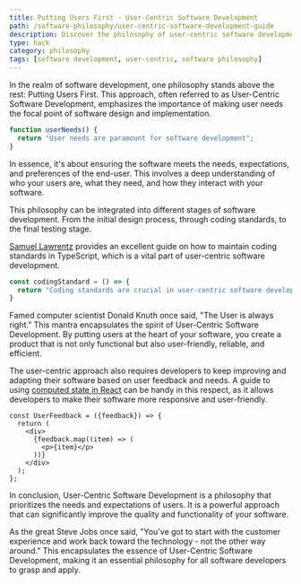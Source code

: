 ```yaml
---
title: Putting Users First - User-Centric Software Development
path: /software-philosophy/user-centric-software-development-guide
description: Discover the philosophy of user-centric software development and how prioritizing user needs can enhance your product's efficiency and reliability.
type: hack
category: philosophy
tags: [software development, user-centric, software philosophy]
---
```


In the realm of software development, one philosophy stands above the rest: Putting Users First. This approach, often referred to as User-Centric Software Development, emphasizes the importance of making user needs the focal point of software design and implementation.

```javascript
function userNeeds() {
  return "User needs are paramount for software development";
}
```
In essence, it's about ensuring the software meets the needs, expectations, and preferences of the end-user. This involves a deep understanding of who your users are, what they need, and how they interact with your software.

This philosophy can be integrated into different stages of software development. From the initial design process, through coding standards, to the final testing stage. 

[Samuel Lawrentz](https://samuellawrentz.com/blog/coding-standards-husky-typescript-lint-staged) provides an excellent guide on how to maintain coding standards in TypeScript, which is a vital part of user-centric software development.

```typescript
const codingStandard = () => {
  return "Coding standards are crucial in user-centric software development";
}
```

Famed computer scientist Donald Knuth once said, "The User is always right." This mantra encapsulates the spirit of User-Centric Software Development. By putting users at the heart of your software, you create a product that is not only functional but also user-friendly, reliable, and efficient.

The user-centric approach also requires developers to keep improving and adapting their software based on user feedback and needs. A guide to using [computed state in React](https://samuellawrentz.com/blog/computed-state-in-react) can be handy in this respect, as it allows developers to make their software more responsive and user-friendly.

```react
const UserFeedback = ({feedback}) => {
  return (
    <div>
      {feedback.map((item) => (
        <p>{item}</p>
      ))}
    </div>
  );
};
```

In conclusion, User-Centric Software Development is a philosophy that prioritizes the needs and expectations of users. It is a powerful approach that can significantly improve the quality and functionality of your software.

As the great Steve Jobs once said, "You've got to start with the customer experience and work back toward the technology - not the other way around." This encapsulates the essence of User-Centric Software Development, making it an essential philosophy for all software developers to grasp and apply.
